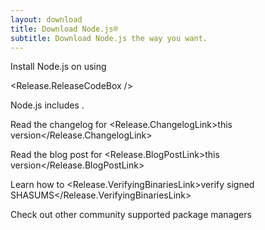 ```yaml
---
layout: download
title: Download Node.js®
subtitle: Download Node.js the way you want.
---
```


<section>
Install Node.js <Release.VersionDropdown /> on  <Release.OperatingSystemDropdown exclude={["AIX"]} /> using <Release.PlatformDropdown />

<Release.ReleaseCodeBox />
</section>

<section>
Node.js includes <Release.NpmLink />.

Read the changelog for <Release.ChangelogLink>this version</Release.ChangelogLink>

Read the blog post for <Release.BlogPostLink>this version</Release.BlogPostLink>

Learn how to <Release.VerifyingBinariesLink>verify signed SHASUMS</Release.VerifyingBinariesLink>

Check out other community supported <LinkWithArrow href="/download/package-manager/all">package managers</LinkWithArrow>

</section>
